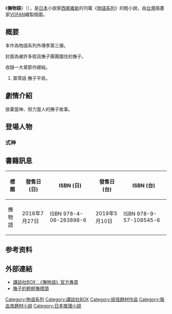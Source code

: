 {{Pathnav|物語系列}}
{{Infobox animanga/Headerofja
|title= 撫物語
|size= 
|caption= 
|japanese= 撫物語
|english=  
|kana= ナデモノガタリ
|romaji= Nademonogatari
|genre= 
}}
{{Infobox animanga/Novel
|輕小說= 是
|標題= 
|作者= [[西尾維新|西尾維新]]
|插圖= [[VOFAN|VOFAN]]
|出版社= {{flagicon|Japan}} [[講談社|講談社]]
|連載雜誌= 
|label= {{flagicon|Japan}} [[講談社BOX|講談社BOX]]
|發售日= {{flagicon|Japan}} 2016年7月27日
|開始= 
|結束= 
|冊數= 1
|話數= 1
|其他= 
}}
{{Infobox animanga/Footerofja}}

《'''撫物語'''》（{{jpn|j=撫物語|kk=ナデモノガタリ|rm=Nademonogatari}}），是[[日本|日本]]小說家[[西尾維新|西尾維新]]的刊載《[[物語系列|物語系列]]》的輕小說，由[[台灣|台灣]]插畫家[[VOFAN|VOFAN]]繪製插圖。

==概要==
本作為物語系列外傳季第三彈。

封面為被許多假貨撫子團團圍住的撫子。

收錄一大章節作總結。

#第零話 撫子平局，{{lang|ja|なでこドロー}}

== 劇情介紹 ==
放棄當神、努力當人的撫子故事。

== 登場人物 ==
{{main|物語系列角色列表}}
=== 式神 ===

==書籍訊息==
{| class="wikitable"
!標題||發售日 (日)|| style="white-space:nowrap"|ISBN (日)||發售日 (台)|| style="white-space:nowrap"|ISBN (台)
|-
|撫物語||2016年7月27日||ISBN 978-4-06-283898-6||2019年5月10日||ISBN 978-9-57-108545-6
|}

== 参考资料 ==
{{reflist}}

== 外部連結 ==
*[http://bookclub.kodansha.co.jp/title?code=1000027539 講談社BOX：《撫物語》官方專頁] {{Wayback|url=http://bookclub.kodansha.co.jp/title?code=1000027539 |date=20200714114245 }}
*[http://touch.ni.siois.in/ 撫子的輕輕撫摸頭] {{Wayback|url=http://touch.ni.siois.in/ |date=20210121111022 }}

{{物语系列}}
{{acg-stub}}

{{DEFAULTSORT:wazamonogatari}}
[[Category:物语系列|Category:物语系列]]
[[Category:講談社BOX|Category:講談社BOX]]
[[Category:妖怪題材作品|Category:妖怪題材作品]]
[[Category:吸血鬼題材小說|Category:吸血鬼題材小說]]
[[Category:日本推理小說|Category:日本推理小說]]